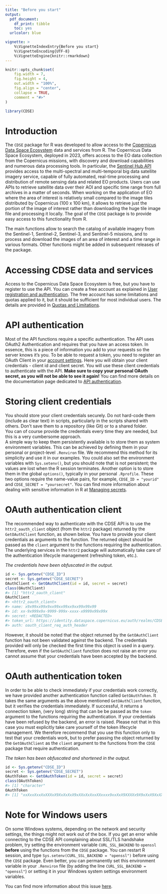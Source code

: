 ```yaml
---
title: "Before you start"
output:
  pdf_document:
    df_print: tibble
    toc: yes
  urlcolor: blue

vignette: >
    %\VignetteIndexEntry{Before you start} 
    %\VignetteEncoding{UTF-8}
    %\VignetteEngine{knitr::rmarkdown}  
---
```


```r
knitr::opts_chunk$set(
    fig.width = 7,
    fig.height = 4,
    out.width = "100%",
    fig.align = "center",
    collapse = TRUE,
    comment = "#>"
)
```

```r
library(CDSE)
```


# Introduction

The `CDSE` package for R was developed to allow access to the [Copernicus Data Space Ecosystem](https://dataspace.copernicus.eu/) data and services from R. The Copernicus Data Space Ecosystem, deployed in 2023, offers access to the EO data collection from the Copernicus missions, with discovery and download capabilities and numerous data processing tools. In particular, the [Sentinel Hub API](https://documentation.dataspace.copernicus.eu/APIs/SentinelHub.html) provides access to the multi-spectral and multi-temporal big data satellite imagery service, capable of fully automated, real-time processing and distribution of remote sensing data and related EO products. Users can use APIs to retrieve satellite data over their AOI and specific time range from full archives in a matter of seconds. When working on the application of EO where the area of interest is relatively small compared to the image tiles distributed by Copernicus (100 x 100 km), it allows to retrieve just the portion of the image of interest rather than downloading the huge tile image file and processing it locally. The goal of the `CDSE` package is to provide easy access to this functionality from R.

The main functions allow to search the catalog of available imagery from the Sentinel-1, Sentinel-2, Sentinel-3, and Sentinel-5 missions, and to process and download the images of an area of interest and a time range in various formats. Other functions might be added in subsequent releases of the package.


# Accessing CDSE data and services

Access to the Copernicus Data Space Ecosystem is free, but you have to register to use the API. You can create a free account as explained in [User registration and authentication](https://documentation.dataspace.copernicus.eu/Registration.html). The free account has some limitations and quotas applied to it, but it should be sufficient for most individual users. The details are provided in [Quotas and Limitations](https://documentation.dataspace.copernicus.eu/Quotas.html).


# API authentication

Most of the API functions require a specific authentication. The API uses OAuth2 Authentication and requires that you have an access token. In essence, this is a piece of information you add to your requests so the server knows it's you. To be able to request a token, you need to register an OAuth Client in your [account settings](https://shapps.dataspace.copernicus.eu/dashboard/#/account/settings). Here you will obtain your client credentials - client id and client secret. You will use these client credentials to authenticate with the API. **Make sure to copy your personal OAuth secret, as you will not be able to see it again!** You can find more details on the documentation page dedicated to [API authentication](https://documentation.dataspace.copernicus.eu/APIs/SentinelHub/Overview/Authentication.html).


# Storing client credentials

You should store your client credentials securely. Do not hard-code them (include as clear text) in scripts, particularly in the scripts shared with others. Don't save them to a repository (like Git) or to a shared folder.\
You can of course provide the credentials every time they are needed, but this is a very cumbersome approach.\
A simple way to keep them persistently available is to store them as system environment variables. This can be achieved by defining them in your personal or project-level `.Renviron` file. We recommend this method for its simplicity and use it in our examples. You could also set the environment variables with `Sys.setenv()`, but you should note that is not persistent; the values are lost when the R session terminates. Another option is to store them in the global `options()`, typically in your personal `.Rprofile`. These two options require the name-value pairs, for example, `CDSE_ID = "yourid"` and `CDSE_SECRET = "yoursecret"`. You can find more information about dealing with sensitive information in R at [Managing secrets](https://cran.r-project.org/web/packages/httr/vignettes/secrets.html).


# OAuth authentication client

The recommended way to authenticate with the CDSE API is to use the `httr2_oauth_client` object (from the `httr2` package) returned by the `GetOAuthClient` function, as shown below. You have to provide your client credentials as arguments to the function. The returned object should be passed as the `client` argument to the functions requiring the authentication. The underlying services in the `httr2` package will automatically take care of the authentication lifecycle management (refreshing token, etc.).

*The credentials have been obfuscated in the output.*

```r
id <- Sys.getenv("CDSE_ID")
secret <- Sys.getenv("CDSE_SECRET")
OAuthClient <- GetOAuthClient(id = id, secret = secret)
class(OAuthClient)
#> [1] "httr2_oauth_client"
OAuthClient
#> <httr2_oauth_client>
#> name: x9x99xx99x9xx99xx99xx9xx99x99x99
#> id: xx-9x999x9x-9999-999x-xxxx-x9999x99x99x
#> secret: <REDACTED>
#> token_url: https://identity.dataspace.copernicus.eu/auth/realms/CDSE/protocol/openid-connect/token
#> auth: oauth_client_req_auth_header
```

However, it should be noted that the object returned by the `GetOAuthClient` function has not been validated against the backend. The credentials provided will only be checked the first time this object is used in a query. Therefore, even if the `GetOAuthClient` function does not raise an error you cannot assume that your credentials have been accepted by the backend.


# OAuth authentication token

In order to be able to check immediately if your credentials work correctly, we have provided another authentication function called `GetOAuthToken`. It takes the same arguments as the above mentioned `GetOAuthClient` function, but it verifies the credentials immediately. If successful, it returns a connection token, (very long) string that can be be passed as the `token` argument to the functions requiring the authentication. If your credentials have been refused by the backend, an error is raised. Please not that in this case you must explicitly take care yourself of the token lifecycle management. We therefore recommend that you use this function only to test that your credentials work, but to prefer passing the object returned by the `GetOAuthClient` as the `client` argument to the functions from the `CDSE` package that require authentication.

*The token has been obfuscated and shortened in the output.*

```r
id <- Sys.getenv("CDSE_ID")
secret <- Sys.getenv("CDSE_SECRET")
OAuthToken <- GetOAuthToken(id = id, secret = secret)
class(OAuthToken)
#> [1] "character"
OAuthToken
#> [1] "xxXxxXxxXxXXXxX9XxXxXxX9xXXxXxXxxXXxxxx9xxXxX9XXXXx9X9xXxX9XxXXXxxX9xXXXxx......"
```


# Note for Windows users

On some Windows systems, depending on the network and security settings, the things might not work out of the box. If you get an error while connecting to the CDSE API complaining about SSL/TLS handshake problem, try setting the environment variable `CURL_SSL_BACKEND` to `openssl` **before** using the functions from the `CDSE` package. You can restart R session, and type `Sys.setenv(CURL_SSL_BACKEND = "openssl")` before using the `CDSE` package. Even better, you can permanently set this environment variable in your `.Renviron` file (by adding the line `CURL_SSL_BACKEND = "openssl"`) or setting it in your Windows system settings environment variables.

You can find more information about this issue [here](https://cran.r-project.org/web/packages/curl/vignettes/windows.html).

